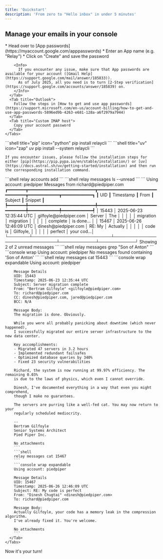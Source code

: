 ```yaml
---
title: 'Quickstart'
description: 'From zero to "Hello inbox" in under 5 minutes'
---
```


## Manage your emails in your console

<Steps>
  <Step title="Grab your mailbox credentials">
    <Tabs>
      <Tab title="Gmail">
        * Head over to [App passwords](https://myaccount.google.com/apppasswords)
        * Enter an App name (e.g. "Relay")
        * Click on "Create" and save the password

        <Info>
          If you encounter any issue, make sure that App passwords are available for your account ([Gmail Help](https://support.google.com/mail/answer/185833)).
          As of July 2025, all you need is to turn [2-Step verification](https://support.google.com/accounts/answer/185839) on.
        </Info>
      </Tab>
      <Tab title="Outlook">
        Follow the steps in [How to get and use app passwords](https://support.microsoft.com/en-us/account-billing/how-to-get-and-use-app-passwords-5896ed9b-4263-e681-128a-a6f2979a7944)
      </Tab>
      <Tab title="Custom IMAP host">
        Copy your account password
      </Tab>
    </Tabs>
  </Step>
  <Step title="Install the CLI">
    <CodeGroup>
    ```shell title="pip" icon="python"
    pip install relaycli
    ```
    ```shell title="uv" icon="zap"
    uv pip install --system relaycli
    ```
    </CodeGroup>

    If you encounter issues, please follow the installation steps for either [pip](https://pip.pypa.io/en/stable/installation/) or [uv](https://docs.astral.sh/uv/getting-started/installation) and then run the corresponding installation command.
  </Step>
  <Step title="Connect the inbox">
    ```shell
    relay accounts add
    ```
  </Step>
  <Step title="Try out CLI commands">
    <Tabs>
      <Tab title="Fetch recent emails">
        ```shell
        relay messages ls --unread
        ```
        ```
        Using account: piedpiper
                                    Messages from richard@piedpiper.com
        ┏━━━━━━━┳━━━━━━━━━━━━━━━━━━━━━━━━━━┳━━━━━━━━━━━━━━━━━━━━━━━━━━━━━━━┳━━━━━━━━━━━━┳━━━━━━━━━━━━┓
        ┃ UID   ┃ Timestamp                ┃ From                          ┃ Subject    ┃ Snippet    ┃
        ┡━━━━━━━╇━━━━━━━━━━━━━━━━━━━━━━━━━━╇━━━━━━━━━━━━━━━━━━━━━━━━━━━━━━━╇━━━━━━━━━━━━╇━━━━━━━━━━━━┩
        │ 15443 │ 2025-06-23 12:35:44 UTC  │ gilfoyle@piedpiper.com        │ Server     │ The        │
        │       │                          │                               │ migration  │ migration  │
        │       │                          │                               │ complete   │ is done... │
        │ 15467 │ 2025-06-26 12:46:09 UTC  │ dinesh@piedpiper.com          │ RE: My     │ Actually   │
        │       │                          │                               │ code is    │ Gilfoyle,  │
        │       │                          │                               │ perfect    │ your cod...│
        └───────┴──────────────────────────┴───────────────────────────────┴────────────┴────────────┘
        Showing 2 of 2 unread messages
        ```
      </Tab>
      <Tab title="Search your inbox">
        ```shell
        relay messages grep "Son of Anton"
        ```
        ```console wrap
        Using account: piedpiper
        No messages found containing 'Son of Anton'
        ```
      </Tab>
      <Tab title="Read a specific message">
        ```shell
        relay messages cat 15443
        ```
        ```console wrap expandable
        Using account: piedpiper

        Message Details
        UID: 15443
        Timestamp: 2025-06-23 12:35:44 UTC
        Subject: Server migration complete
        From: "Bertram Gilfoyle" <gilfoyle@piedpiper.com>
        To: richard@piedpiper.com
        CC: dinesh@piedpiper.com, jared@piedpiper.com
        BCC: N/A

        Message Body:
        The migration is done. Obviously.

        While you were all probably panicking about downtime (which never happened),
        I successfully migrated our entire server infrastructure to the new data center.

        Key accomplishments:
        - Migrated 47 servers in 3.2 hours
        - Implemented redundant failsafes
        - Optimized database queries by 340%
        - Fixed 23 security vulnerabilities

        Richard, the system is now running at 99.97% efficiency. The remaining 0.03%
        is due to the laws of physics, which even I cannot override.

        Dinesh, I've documented everything in a way that even you might comprehend,
        though I make no guarantees.

        The servers are purring like a well-fed cat. You may now return to your
        regularly scheduled mediocrity.

        --
        Bertram Gilfoyle
        Senior Systems Architect
        Pied Piper Inc.

        No attachments
        ```
        ```shell
        relay messages cat 15467
        ```
        ```console wrap expandable
        Using account: piedpiper

        Message Details
        UID: 15467
        Timestamp: 2025-06-26 12:46:09 UTC
        Subject: RE: My code is perfect
        From: "Dinesh Chugtai" <dinesh@piedpiper.com>
        To: richard@piedpiper.com

        Message Body:
        Actually Gilfoyle, your code has a memory leak in the compression algorithm.
        I've already fixed it. You're welcome.

        No attachments
        ```
      </Tab>
    </Tabs>
  </Step>
  <Step title="Make something cool">
    Now it's your turn!
  </Step>
</Steps>
